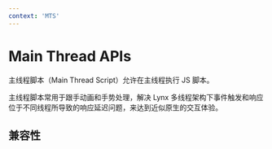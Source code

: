 ```yaml
---
context: 'MTS'
---
```


# Main Thread APIs

主线程脚本（Main Thread Script）允许在主线程执行 JS 脚本。

主线程脚本常用于跟手动画和手势处理，解决 Lynx 多线程架构下事件触发和响应位于不同线程所导致的响应延迟问题，来达到近似原生的交互体验。

## 兼容性


<LegacyCompatTable metadata="lynx-api/main-thread/MainThread-APIs" />
